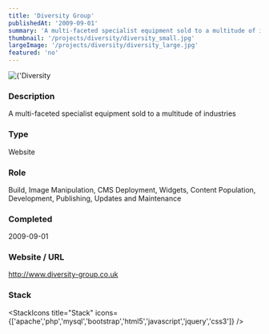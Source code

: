 ```yaml
---
title: 'Diversity Group'
publishedAt: '2009-09-01'
summary: 'A multi-faceted specialist equipment sold to a multitude of industries'
thumbnail: '/projects/diversity/diversity_small.jpg'
largeImage: '/projects/diversity/diversity_large.jpg'
featured: 'no'
---
```


<div className="relative w-full h-[400px] sm:h-[600px] md:h-[760px] lg:h-[920px]">
  <Image
    alt={'Diversity Group'}
    src={'/projects/diversity/diversity.jpg'}
    sizes="(max-width: 640px) 100%, 100%"
    fill={true}
    priority
    style={{
      objectFit: 'contain'
    }}
  />
</div>

### Description

A multi-faceted specialist equipment sold to a multitude of industries


### Type

Website

### Role

Build, Image Manipulation, CMS Deployment, Widgets, Content Population, Development, Publishing, Updates and Maintenance

### Completed
2009-09-01

### Website / URL
http://www.diversity-group.co.uk


### Stack

<StackIcons
  title="Stack"
  icons={['apache','php','mysql','bootstrap','html5','javascript','jquery','css3']}
  />
